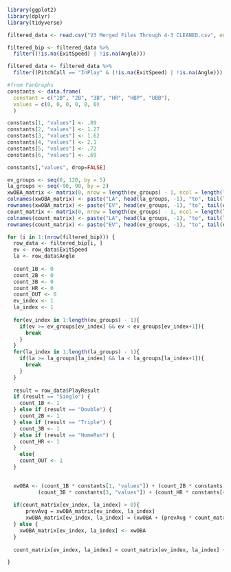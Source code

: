 ```r
library(ggplot2)
library(dplyr)
library(tidyverse)

filtered_data <- read.csv("V3 Merged Files Through 4-3 CLEANED.csv", encoding = "UTF-8") %>% select(Date, PitcherId, PitcherThrows, BatterId, BatterSide, KorBB, PlayResult, PitchCall, AutoHitType, HitType, OutsOnPlay, RunsScored, ExitSpeed, Angle, Direction, Distance, Barrel, Strikes)

filtered_bip <- filtered_data %>%
  filter((!is.na(ExitSpeed) | !is.na(Angle)))

filtered_data <- filtered_data %>%
  filter((PitchCall == "InPlay" & (!is.na(ExitSpeed) | !is.na(Angle))) | PlayResult=="Undefined")

```

```r
#from FanGraphs
constants <- data.frame(
  constant = c("1B", "2B", "3B", "HR", "HBP", "UBB"),
  values = c(0, 0, 0, 0, 0, 0) 
  )

constants[1, "values"] <- .89
constants[2, "values"] <- 1.27
constants[3, "values"] <- 1.62
constants[4, "values"] <- 2.1
constants[5, "values"] <- .72
constants[6, "values"] <- .69

constants[,"values", drop=FALSE]
```

```r
ev_groups <- seq(0, 120, by = 5)  
la_groups <- seq(-90, 90, by = 2) 
xwOBA_matrix <- matrix(0, nrow = length(ev_groups) - 1, ncol = length(la_groups) - 1)
colnames(xwOBA_matrix) <- paste("LA", head(la_groups, -1), "to", tail(la_groups, -1), sep = "_")
rownames(xwOBA_matrix) <- paste("EV", head(ev_groups, -1), "to", tail(ev_groups, -1), sep = "_")
count_matrix <- matrix(0, nrow = length(ev_groups) - 1, ncol = length(la_groups) - 1)
colnames(count_matrix) <- paste("LA", head(la_groups, -1), "to", tail(la_groups, -1), sep = "_")
rownames(count_matrix) <- paste("EV", head(ev_groups, -1), "to", tail(ev_groups, -1), sep = "_")
```

```r
for (i in 1:(nrow(filtered_bip))) {
  row_data <- filtered_bip[i, ]
  ev <- row_data$ExitSpeed
  la <- row_data$Angle
  
  count_1B <- 0
  count_2B <- 0
  count_3B <- 0
  count_HR <- 0
  count_OUT <- 0
  ev_index <- 1
  la_index <- 1
  
  for(ev_index in 1:length(ev_groups) - 1){
    if(ev >= ev_groups[ev_index] && ev < ev_groups[ev_index+1]){
      break
    }
  }
  for(la_index in 1:length(la_groups) - 1){
    if(la >= la_groups[la_index] && la < la_groups[la_index+1]){
      break
    }
  }
  
  result = row_data$PlayResult
  if (result == "Single") {
    count_1B <- 1
  } else if (result == "Double") {
    count_2B <- 1
  } else if (result == "Triple") {
    count_3B <- 1
  } else if (result == "HomeRun") {
    count_HR <- 1
  }
    else{
    count_OUT <- 1
  }

  
  xwOBA <- (count_1B * constants[1, "values"]) + (count_2B * constants[2, "values"]) + 
          (count_3B * constants[3, "values"]) + (count_HR * constants[4, "values"])
  
  if(count_matrix[ev_index, la_index] > 0){
      prevAvg = xwOBA_matrix[ev_index, la_index]
      xwOBA_matrix[ev_index, la_index] = (xwOBA + (prevAvg * count_matrix[ev_index, la_index]))/(count_matrix[ev_index, la_index] + 1)
  } else {
    xwOBA_matrix[ev_index, la_index] <- xwOBA
  }
    
  count_matrix[ev_index, la_index] = count_matrix[ev_index, la_index] + 1

}
```

